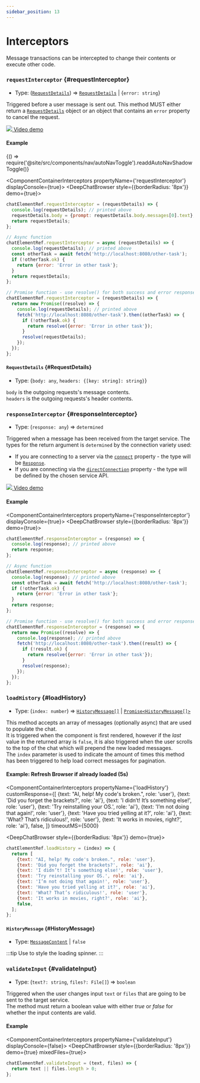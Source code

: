 ```yaml
---
sidebar_position: 13
---
```


# Interceptors

Message transactions can be intercepted to change their contents or execute other code.

### `requestInterceptor` {#requestInterceptor}

- Type: ([`RequestDetails`](#RequestDetails)) => [`RequestDetails`](#RequestDetails) | \{`error: string`\}

Triggered before a user message is sent out. This method MUST either return a [`RequestDetails`](#RequestDetails) object or
an object that contains an `error` property to cancel the request.

<a href="https://youtu.be/NuRhPeqDCus?si=UkO8mC4rA4-OTItQ&t=263">
  <img src={YoutubeLogo} className={'youtube-icon'} />
  Video demo
</a>

#### Example


<BrowserOnly>{() => require('@site/src/components/nav/autoNavToggle').readdAutoNavShadowToggle()}</BrowserOnly>

<ComponentContainerInterceptors propertyName={'requestInterceptor'} displayConsole={true}>
  <DeepChatBrowser style={{borderRadius: '8px'}} demo={true}></DeepChatBrowser>
</ComponentContainerInterceptors>

<Tabs>
<TabItem value="js" label="Sync">

```js
chatElementRef.requestInterceptor = (requestDetails) => {
  console.log(requestDetails); // printed above
  requestDetails.body = {prompt: requestDetails.body.messages[0].text}; // custom body
  return requestDetails;
};
```

</TabItem>
<TabItem value="py" label="Async">

```js
// Async function
chatElementRef.requestInterceptor = async (requestDetails) => {
  console.log(requestDetails); // printed above
  const otherTask = await fetch('http://localhost:8080/other-task');
  if (!otherTask.ok) {
    return {error: 'Error in other task'};
  }
  return requestDetails;
};

// Promise function - use resolve() for both success and error responses
chatElementRef.requestInterceptor = (requestDetails) => {
  return new Promise((resolve) => {
    console.log(requestDetails); // printed above
    fetch('http://localhost:8080/other-task').then((otherTask) => {
      if (!otherTask.ok) {
        return resolve({error: 'Error in other task'});
      }
      resolve(requestDetails);
    });
  });
};
```

</TabItem>
</Tabs>

<LineBreak></LineBreak>

#### `RequestDetails` {#RequestDetails}

- Type: \{`body: any`, `headers: {[key: string]: string}`\}

`body` is the outgoing requests's message contents. <br />
`headers` is the outgoing requests's header contents. <br />

<LineBreak></LineBreak>

### `responseInterceptor` {#responseInterceptor}

- Type: (`response: any`) => `determined`

Triggered when a message has been received from the target service.
The types for the return argument is `determined` by the connection variety used:

- If you are connecting to a server via the [`connect`](/docs/connect/#connect-1) property - the type will be [`Response`](/docs/connect/#Response).
- If you are connecting via the [`directConnection`](/docs/directConnection) property - the type will be defined by the chosen service API.

<a href="https://youtu.be/NuRhPeqDCus?si=UkO8mC4rA4-OTItQ&t=263">
  <img src={YoutubeLogo} className={'youtube-icon'} />
  Video demo
</a>

#### Example

<ComponentContainerInterceptors propertyName={'responseInterceptor'} displayConsole={true}>
  <DeepChatBrowser style={{borderRadius: '8px'}} demo={true}></DeepChatBrowser>
</ComponentContainerInterceptors>

<Tabs>
<TabItem value="js" label="Sync">

```js
chatElementRef.responseInterceptor = (response) => {
  console.log(response); // printed above
  return response;
};
```

</TabItem>
<TabItem value="py" label="Async">

```js
// Async function
chatElementRef.responseInterceptor = async (response) => {
  console.log(response); // printed above
  const otherTask = await fetch('http://localhost:8080/other-task');
  if (!otherTask.ok) {
    return {error: 'Error in other task'};
  }
  return response;
};

// Promise function - use resolve() for both success and error responses
chatElementRef.responseInterceptor = (response) => {
  return new Promise((resolve) => {
    console.log(response); // printed above
    fetch('http://localhost:8080/other-task').then((result) => {
      if (!result.ok) {
        return resolve({error: 'Error in other task'});
      }
      resolve(response);
    });
  });
};
```

</TabItem>
</Tabs>

<LineBreak></LineBreak>

### `loadHistory` {#loadHistory}

- Type: (`index: number`) => [`HistoryMessage[]`](#HistoryMessage) | [`Promise<HistoryMessage[]>`](#HistoryMessage)

This method accepts an array of messages (optionally async) that are used to populate the chat. <br />
It is triggered when the component is first rendered, however if the _last_ value in the returned array is `false`, it is also triggered
when the user scrolls to the top of the chat which will prepend the new loaded messages. <br />
The `index` parameter is used to indicate the amount of times this method has been triggered to help load correct messages for pagination.

#### Example: Refresh Browser if already loaded (5s)

<ComponentContainerInterceptors
  propertyName={'loadHistory'}
  customResponse={[
    {text: "AI, help! My code's broken.", role: 'user'},
    {text: 'Did you forget the brackets?', role: 'ai'},
    {text: 'I didn’t! It’s something else!', role: 'user'},
    {text: 'Try reinstalling your OS.', role: 'ai'},
    {text: 'I’m not doing that again!', role: 'user'},
    {text: 'Have you tried yelling at it?', role: 'ai'},
    {text: 'What? That’s ridiculous!', role: 'user'},
    {text: 'It works in movies, right?', role: 'ai'},
    false,
  ]}
  timeoutMS={5000}
>
  <DeepChatBrowser style={{borderRadius: '8px'}} demo={true}></DeepChatBrowser>
</ComponentContainerInterceptors>

<Tabs>
<TabItem value="js" label="Code">

```js
chatElementRef.loadHistory = (index) => {
  return [
    {text: "AI, help! My code's broken.", role: 'user'},
    {text: 'Did you forget the brackets?', role: 'ai'},
    {text: 'I didn’t! It’s something else!', role: 'user'},
    {text: 'Try reinstalling your OS.', role: 'ai'},
    {text: 'I’m not doing that again!', role: 'user'},
    {text: 'Have you tried yelling at it?', role: 'ai'},
    {text: 'What? That’s ridiculous!', role: 'user'},
    {text: 'It works in movies, right?', role: 'ai'},
    false,
  ];
};
```

</TabItem>
</Tabs>

<LineBreak></LineBreak>

#### `HistoryMessage` {#HistoryMessage}

- Type: [`MessageContent`](/docs/messages#MessageContent) | `false`

<LineBreak></LineBreak>

:::tip
Use to style the loading spinner.
:::

<LineBreak></LineBreak>

### `validateInput` {#validateInput}

- Type: (`text?: string`, `files?: File[]`) => `boolean`

Triggered when the user changes input `text` or `files` that are going to be sent to the target service. <br />
The method must return a boolean value with either _true_ or _false_ for whether the input contents are valid.

#### Example

<ComponentContainerInterceptors propertyName={'validateInput'} displayConsole={false}>
  <DeepChatBrowser style={{borderRadius: '8px'}} demo={true} mixedFiles={true}></DeepChatBrowser>
</ComponentContainerInterceptors>

<Tabs>
<TabItem value="js" label="Code">

```js
chatElementRef.validateInput = (text, files) => {
  return text || files.length > 0;
};
```

</TabItem>
</Tabs>

<LineBreak></LineBreak>
